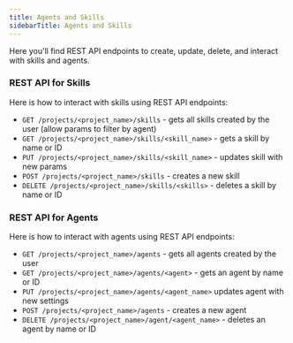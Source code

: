 ```yaml
---
title: Agents and Skills
sidebarTitle: Agents and Skills
---
```


Here you'll find REST API endpoints to create, update, delete, and interact with skills and agents.

### REST API for Skills

Here is how to interact with skills using REST API endpoints:

* `GET /projects/<project_name>/skills` - gets all skills created by the user (allow params to filter by agent)
* `GET /projects/<project_name>/skills/<skill_name>` - gets a skill by name or ID
* `PUT /projects/<project_name>/skills/<skill_name>` - updates skill with new params
* `POST /projects/<project_name>/skills` - creates a new skill
* `DELETE /projects/<project_name>/skills/<skills>` - deletes a skill by name or ID

### REST API for Agents

Here is how to interact with agents using REST API endpoints:

* `GET /projects/<project_name>/agents` - gets all agents created by the user
* `GET /projects/<project_name>/agents/<agent>` - gets an agent by name or ID
* `PUT /projects/<project_name>/agents/<agent_name>` updates agent with new settings
* `POST /projects/<project_name>/agents` - creates a new agent
* `DELETE /projects/<project_name>/agent/<agent_name>` - deletes an agent by name or ID
